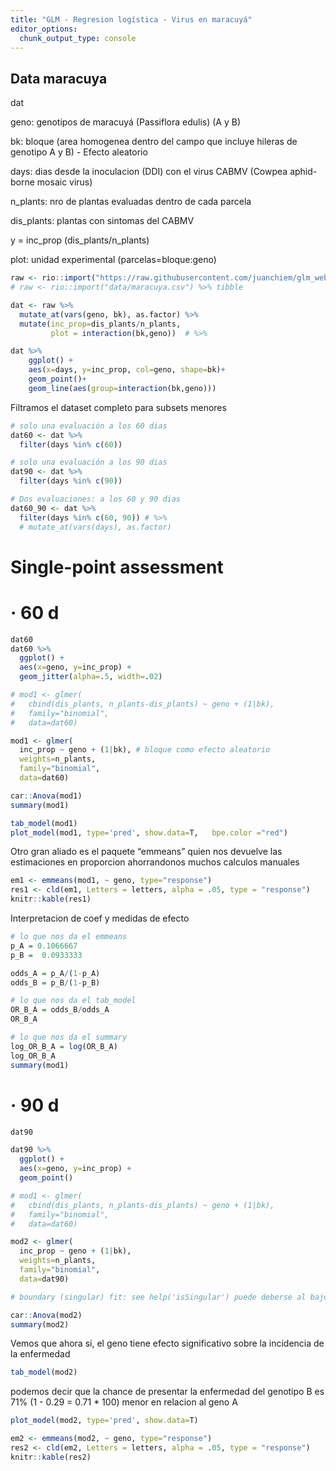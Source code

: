 ```yaml
---
title: "GLM - Regresion logística - Virus en maracuyá"
editor_options: 
  chunk_output_type: console
---
```


## Data maracuya

dat

geno: genotipos de maracuyá (Passiflora edulis) (A y B)

bk: bloque (area homogenea dentro del campo que incluye hileras de genotipo A y B) - Efecto aleatorio

days: dias desde la inoculacion (DDI) con el virus CABMV (Cowpea aphid-borne mosaic virus)

n_plants: nro de plantas evaluadas dentro de cada parcela

dis_plants: plantas con sintomas del CABMV

y = inc_prop (dis_plants/n_plants)

plot: unidad experimental (parcelas=bloque:geno)

```r
raw <- rio::import("https://raw.githubusercontent.com/juanchiem/glm_webinar/main/data/maracuya.csv") %>% tibble
# raw <- rio::import("data/maracuya.csv") %>% tibble

dat <- raw %>%  
  mutate_at(vars(geno, bk), as.factor) %>% 
  mutate(inc_prop=dis_plants/n_plants, 
         plot = interaction(bk,geno))  # %>% 

dat %>%
    ggplot() +
    aes(x=days, y=inc_prop, col=geno, shape=bk)+
    geom_point()+
    geom_line(aes(group=interaction(bk,geno))) 
```

Filtramos el dataset completo para subsets menores

```r
# solo una evaluación a los 60 dias 
dat60 <- dat %>% 
  filter(days %in% c(60))

# solo una evaluación a los 90 dias 
dat90 <- dat %>% 
  filter(days %in% c(90))

# Dos evaluaciones: a los 60 y 90 dias 
dat60_90 <- dat %>% 
  filter(days %in% c(60, 90)) # %>% 
  # mutate_at(vars(days), as.factor) 
```

# Single-point assessment

# · 60 d

```r
dat60
dat60 %>% 
  ggplot() + 
  aes(x=geno, y=inc_prop) + 
  geom_jitter(alpha=.5, width=.02)
```

```r
# mod1 <- glmer(
#   cbind(dis_plants, n_plants-dis_plants) ~ geno + (1|bk), 
#   family="binomial", 
#   data=dat60) 

mod1 <- glmer(
  inc_prop ~ geno + (1|bk), # bloque como efecto aleatorio
  weights=n_plants,         
  family="binomial", 
  data=dat60) 

car::Anova(mod1)
summary(mod1)
```

```r
tab_model(mod1)
plot_model(mod1, type='pred', show.data=T,   bpe.color ="red")
```

Otro gran aliado es el paquete "emmeans" quien nos devuelve las estimaciones en proporcion ahorrandonos muchos calculos manuales

```r
em1 <- emmeans(mod1, ~ geno, type="response")
res1 <- cld(em1, Letters = letters, alpha = .05, type = "response")
knitr::kable(res1)
```

Interpretacion de coef y medidas de efecto

```r
# lo que nos da el emmeans
p_A = 0.1066667
p_B =  0.0933333

odds_A = p_A/(1-p_A)
odds_B = p_B/(1-p_B)

# lo que nos da el tab_model
OR_B_A = odds_B/odds_A
OR_B_A

# lo que nos da el summary 
log_OR_B_A = log(OR_B_A)
log_OR_B_A  
summary(mod1)
```

# · 90 d

```r
dat90

dat90 %>% 
  ggplot() + 
  aes(x=geno, y=inc_prop) + 
  geom_point()

# mod1 <- glmer(
#   cbind(dis_plants, n_plants-dis_plants) ~ geno + (1|bk), 
#   family="binomial", 
#   data=dat60)
```

```r
mod2 <- glmer(
  inc_prop ~ geno + (1|bk),
  weights=n_plants,
  family="binomial", 
  data=dat90)

# boundary (singular) fit: see help('isSingular') puede deberse al bajo numero de bk
```

```r
car::Anova(mod2)
summary(mod2)
```

Vemos que ahora si, el geno tiene efecto significativo sobre la incidencia de la enfermedad

```r
tab_model(mod2)
```

podemos decir que la chance de presentar la enfermedad del genotipo B es 71% (1 - 0.29 = 0.71 \* 100) menor en relacion al geno A

```r
plot_model(mod2, type='pred', show.data=T)
```

```r
em2 <- emmeans(mod2, ~ geno, type="response")
res2 <- cld(em2, Letters = letters, alpha = .05, type = "response")
knitr::kable(res2)
```
